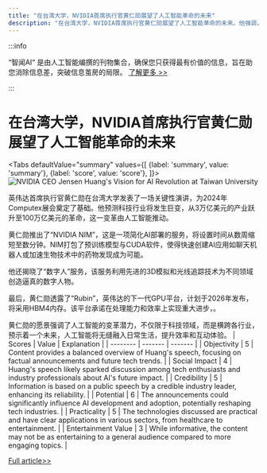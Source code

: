 ```yaml
---
title: "在台湾大学，NVIDIA首席执行官黄仁勋展望了人工智能革命的未来"
description: "在台湾大学，NVIDIA首席执行官黄仁勋展望了人工智能革命的未来。他强调，AI技术将深刻改变我们的工作方式、生活方式以及我们与世界互动的方式。黄仁勋认为，AI不仅仅是计算的进步，它是一场全面的革命，将推动各行各业的发展，并创造出前所未有的机遇。他鼓励学生们拥抱这一变革，积极参与到AI技术的研究和应用中，共同推动社会的进步。"
---
```



:::info

“智闻AI“ 是由人工智能编撰的刊物集合，确保您只获得最有价值的信息，旨在助您消除信息差，突破信息茧房的局限。  [了解更多 >>](/)

:::

# 在台湾大学，NVIDIA首席执行官黄仁勋展望了人工智能革命的未来


<Tabs
	defaultValue="summary"
	values={[
	{label: 'summary', value: 'summary'},
	{label: 'score', value: 'score'},
]}>
<TabItem value="summary">
<img
  src="https://image.informedainews.com/2024/06/Tec-9JQ-1717382722-0.jpg"
  alt="NVIDIA CEO Jensen Huang's Vision for AI Revolution at Taiwan University"
/>



英伟达首席执行官黄仁勋在台湾大学发表了一场关键性演讲，为2024年Computex展会奠定了基础。他预测科技行业将发生巨变，从3万亿美元的产业跃升至100万亿美元的革命，这一变革由人工智能推动。

黄仁勋推出了“NVIDIA NIM”，这是一项简化AI部署的服务，将设置时间从数周缩短至数分钟。NIM打包了预训练模型与CUDA软件，使得快速创建AI应用如聊天机器人或加速生物技术中的药物发现成为可能。

他还揭晓了“数字人”服务，该服务利用先进的3D模拟和光线追踪技术为不同领域创造逼真的数字人物。

最后，黄仁勋透露了“Rubin”，英伟达的下一代GPU平台，计划于2026年发布，将采用HBM4内存。该平台承诺在处理能力和效率上实现重大进步，。

黄仁勋的愿景强调了人工智能的变革潜力，不仅限于科技领域，而是横跨各行业，预示着一个未来，人工智能将无缝融入日常生活，提升效率和互动体验。
</TabItem>
<TabItem value="score">
	| Scores     | Value   | Explanation |
	| -------- | ------- | ------- |
	| Objectivity  | 5    | Content provides a balanced overview of Huang's speech, focusing on factual announcements and future tech trends.    |
	| Social Impact | 4     | Huang's speech likely sparked discussion among tech enthusiasts and industry professionals about AI's future impact.    |
	| Credibility    | 5    | Information is based on a public speech by a credible industry leader, enhancing its reliability.    |
	| Potential    | 6    | The announcements could significantly influence AI development and adoption, potentially reshaping tech industries.    |
	| Practicality    | 5    | The technologies discussed are practical and have clear applications in various sectors, from healthcare to entertainment.    |
	| Entertainment Value    | 3    | While informative, the content may not be as entertaining to a general audience compared to more engaging topics.    |
</TabItem>
</Tabs>

[Full article>>](https://today.line.me/tw/v2/article/QwLZREe)
